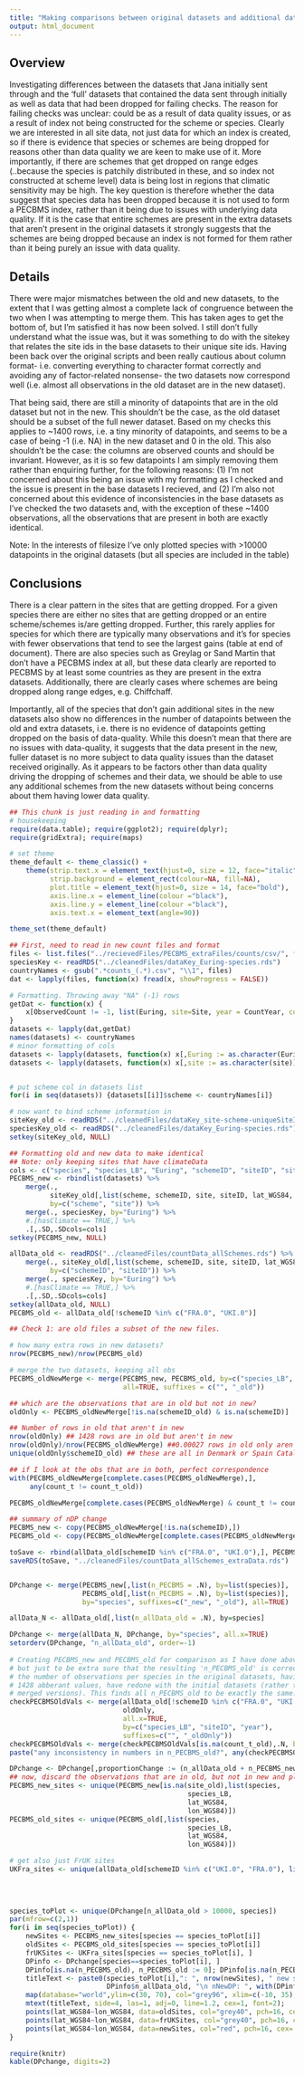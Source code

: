 ```yaml
---
title: "Making comparisons between original datasets and additional datasets"
output: html_document
---
```


## Overview
Investigating differences between the datasets that Jana initially sent through and the 'full' datasets that contained the data sent through initially as well as data that had been dropped for failing checks. The reason for failing checks was unclear: could be as a result of data quality issues, or as a result of index not being constructed for the scheme or species. Clearly we are interested in all site data, not just data for which an index is created, so if there is evidence that species or schemes are being dropped for reasons other than data quality we are keen to make use of it. More importantly, if there are schemes that get dropped on range edges (..because the species is patchily distributed in these, and so index not constructed at scheme level) data is being lost in regions that climatic sensitivity may be high. The key question is therefore whether the data suggest that species data has been dropped because it is not used to form a PECBMS index, rather than it being due to issues with underlying data quality. If it is the case that entire schemes are present in the extra datasets that aren't present in the original datasets it strongly suggests that the schemes are being dropped because an index is not formed for them rather than it being purely an issue with data quality. 

## Details 
There were major mismatches between the old and new datasets, to the extent that I was getting almost a complete lack of congruence between the two when I was attempting to merge them. This has taken ages to get the bottom of, but I'm satisfied it has now been solved. I still don't fully understand what the issue was, but it was something to do with the sitekey that relates the site ids in the base datasets to their unique site ids. Having been back over the original scripts and been really cautious about column format- i.e. converting everything to character format correctly and avoiding any of factor-related nonsense- the two datasets now correspond well (i.e. almost all observations in the old dataset are in the new dataset).

That being said, there are still a minority of datapoints that are in the old dataset but not in the new. This shouldn't be the case, as the old dataset should be a subset of the full newer dataset. Based on my checks this applies to ~1400 rows, i.e. a tiny minority of datapoints, and seems to be a case of being -1 (i.e. NA) in the new dataset and 0 in the old. This also shouldn't be the case: the columns are observed counts and should be invariant. However, as it is so few datapoints I am simply removing them rather than enquiring further, for the following reasons: (1) I'm not concerned about this being an issue with my formatting as I checked and the issue is present in the base datasets I recieved, and (2) I'm also not concerned about this evidence of inconsistencies in the base datasets as I've checked the two datasets and, with the exception of these ~1400 observations, all the observations that are present in both are exactly identical. 

Note: In the interests of filesize I've only plotted species with >10000 datapoints in the original datasets (but all species are included in the table)

## Conclusions
There is a clear pattern in the sites that are getting dropped. For a given species there are either no sites that are getting dropped or an entire scheme/schemes is/are getting dropped. Further, this rarely applies for species for which there are typically many observations and it's for species with fewer observations that tend to see the largest gains (table at end of document). There are also species such as Greylag or Sand Martin that don't have a PECBMS index at all, but these data clearly are reported to PECBMS by at least some countries as they are present in the extra datasets. Additionally, there are clearly cases where schemes are being dropped along range edges, e.g. Chiffchaff. 

Importantly, all of the species that don't gain additional sites in the new datasets also show no differences in the number of datapoints between the old and extra datasets, i.e. there is no evidence of datapoints getting dropped on the basis of data-quality. While this doesn't mean that there are no issues with data-quality, it suggests that the data present in the new, fuller dataset is no more subject to data quality issues than the dataset received originally. As it appears to be factors other than data quality driving the dropping of schemes and their data, we should be able to use any additional schemes from the new datasets without being concerns about them having lower data quality. 
     
```r
## This chunk is just reading in and formatting
# housekeeping
require(data.table); require(ggplot2); require(dplyr);
require(gridExtra); require(maps)

# set theme
theme_default <- theme_classic() +
    theme(strip.text.x = element_text(hjust=0, size = 12, face="italic"), 
          strip.background = element_rect(colour=NA, fill=NA),
          plot.title = element_text(hjust=0, size = 14, face="bold"), 
          axis.line.x = element_line(colour ="black"), 
          axis.line.y = element_line(colour ="black"),
          axis.text.x = element_text(angle=90))

theme_set(theme_default)

## First, need to read in new count files and format
files <- list.files("../recievedFiles/PECBMS_extraFiles/counts/csv/", full.names=TRUE)
speciesKey <- readRDS("../cleanedFiles/dataKey_Euring-species.rds")
countryNames <- gsub(".*counts_(.*).csv", "\\1", files)
dat <- lapply(files, function(x) fread(x, showProgress = FALSE))

# Formatting. Throwing away "NA" (-1) rows
getDat <- function(x) {
    x[ObservedCount != -1, list(Euring, site=Site, year = CountYear, count_t = ObservedCount)]
}
datasets <- lapply(dat,getDat)
names(datasets) <- countryNames
# minor formatting of cols 
datasets <- lapply(datasets, function(x) x[,Euring := as.character(Euring)])
datasets <- lapply(datasets, function(x) x[,site := as.character(site)])


# put scheme col in datasets list
for(i in seq(datasets)) {datasets[[i]]$scheme <- countryNames[i]}

# now want to bind scheme information in
siteKey_old <- readRDS("../cleanedFiles/dataKey_site-scheme-uniqueSiteID-lat-lon.rds")
speciesKey_old <- readRDS("../cleanedFiles/dataKey_Euring-species.rds")
setkey(siteKey_old, NULL)

## Formatting old and new data to make identical
## Note: only keeping sites that have climateData
cols <- c("species", "species_LB", "Euring", "schemeID", "siteID", "site", "lat_WGS84", "lon_WGS84", "year", "count_t")
PECBMS_new <- rbindlist(datasets) %>% 
    merge(., 
          siteKey_old[,list(scheme, schemeID, site, siteID, lat_WGS84, lon_WGS84)], 
          by=c("scheme", "site")) %>%
    merge(., speciesKey, by="Euring") %>%
    #.[hasClimate == TRUE,] %>%
    .[,.SD,.SDcols=cols]
setkey(PECBMS_new, NULL)

allData_old <- readRDS("../cleanedFiles/countData_allSchemes.rds") %>% 
    merge(., siteKey_old[,list(scheme, schemeID, site, siteID, lat_WGS84, lon_WGS84)], 
          by=c("schemeID", "siteID")) %>%
    merge(., speciesKey, by="Euring") %>%
    #.[hasClimate == TRUE,] %>%
    .[,.SD,.SDcols=cols]
setkey(allData_old, NULL)
PECBMS_old <- allData_old[!schemeID %in% c("FRA.0", "UKI.0")]
```

```r
## Check 1: are old files a subset of the new files. 

# how many extra rows in new datasets?
nrow(PECBMS_new)/nrow(PECBMS_old)

# merge the two datasets, keeping all obs
PECBMS_oldNewMerge <- merge(PECBMS_new, PECBMS_old, by=c("species_LB", "siteID", "year"), 
                            all=TRUE, suffixes = c("", "_old"))

## which are the observations that are in old but not in new? 
oldOnly <- PECBMS_oldNewMerge[!is.na(schemeID_old) & is.na(schemeID)]

## Number of rows in old that aren't in new
nrow(oldOnly) ## 1428 rows are in old but aren't in new
nrow(oldOnly)/nrow(PECBMS_oldNewMerge) ##0.00027 rows in old only aren't in new
unique(oldOnly$schemeID_old) ## these are all in Denmark or Spain Catalonia 

## if I look at the obs that are in both, perfect correspondence
with(PECBMS_oldNewMerge[complete.cases(PECBMS_oldNewMerge),],
     any(count_t != count_t_old))

PECBMS_oldNewMerge[complete.cases(PECBMS_oldNewMerge) & count_t != count_t_old,]

```

```r
## summary of nDP change
PECBMS_new <- copy(PECBMS_oldNewMerge[!is.na(schemeID),])
PECBMS_old <- copy(PECBMS_oldNewMerge[complete.cases(PECBMS_oldNewMerge),])

toSave <- rbind(allData_old[schemeID %in% c("FRA.0", "UKI.0"),], PECBMS_new[,.SD, .SDcols=cols])
saveRDS(toSave, "../cleanedFiles/countData_allSchemes_extraData.rds")


DPchange <- merge(PECBMS_new[,list(n_PECBMS = .N), by=list(species)], 
                  PECBMS_old[,list(n_PECBMS = .N), by=list(species)],
                  by="species", suffixes=c("_new", "_old"), all=TRUE)

allData_N <- allData_old[,list(n_allData_old = .N), by=species]

DPchange <- merge(allData_N, DPchange, by="species", all.x=TRUE)
setorderv(DPchange, "n_allData_old", order=-1)
 
# Creating PECBMS_new and PECBMS_old for comparison as I have done above should be fine, 
# but just to be extra sure that the resulting 'n_PECBMS_old' is correctly measuring 
# the number of observations per species in the original datasets, having removed the 
# 1428 abberant values, have redone with the initial datasets (rather than using the 
# merged versions). This finds all n_PECBMS_old to be exactly the same. 
checkPECBMSOldVals <- merge(allData_old[!schemeID %in% c("FRA.0", "UKI.0"),], 
                            oldOnly, 
                            all.x=TRUE, 
                            by=c("species_LB", "siteID", "year"), 
                            suffixes=c("", "_oldOnly"))
checkPECBMSOldVals <- merge(checkPECBMSOldVals[is.na(count_t_old),.N, by=species], DPchange, by="species")
paste("any inconsistency in numbers in n_PECBMS_old?", any(checkPECBMSOldVals$N != checkPECBMSOldVals$N_old))

DPchange <- DPchange[,proportionChange := (n_allData_old + n_PECBMS_new - n_PECBMS_old)/n_allData_old]            
## now, discard the observations that are in old, but not in new and plot
PECBMS_new_sites <- unique(PECBMS_new[is.na(site_old),list(species, 
                                            species_LB, 
                                            lat_WGS84, 
                                            lon_WGS84)])
PECBMS_old_sites <- unique(PECBMS_old[,list(species, 
                                            species_LB, 
                                            lat_WGS84, 
                                            lon_WGS84)])

# get also just FrUK sites
UKFra_sites <- unique(allData_old[schemeID %in% c("UKI.0", "FRA.0"), list(species, 
                                                                          species_LB, 
                                                                          lat_WGS84, 
                                                                          lon_WGS84)])

species_toPlot <- unique(DPchange[n_allData_old > 10000, species])
par(mfrow=c(2,1))
for(i in seq(species_toPlot)) {
    newSites <- PECBMS_new_sites[species == species_toPlot[i]]
    oldSites <- PECBMS_old_sites[species == species_toPlot[i]]
    frUKSites <- UKFra_sites[species == species_toPlot[i], ]
    DPinfo <- DPchange[species==species_toPlot[i], ]
    DPinfo[is.na(n_PECBMS_old), n_PECBMS_old := 0]; DPinfo[is.na(n_PECBMS_new), n_PECBMS_new := 0]
    titleText <- paste0(species_toPlot[i],": ", nrow(newSites), " new sites \n nOriginal DP:",
                        DPinfo$n_allData_old, "\n nNewDP: ", with(DPinfo, n_allData_old +n_PECBMS_new-n_PECBMS_old))
    map(database="world",ylim=c(30, 70), col="grey96", xlim=c(-10, 35), fill = TRUE)
    mtext(titleText, side=4, las=1, adj=0, line=1.2, cex=1, font=2); 
    points(lat_WGS84~lon_WGS84, data=oldSites, col="grey40", pch=16, cex=.8)
    points(lat_WGS84~lon_WGS84, data=frUKSites, col="grey40", pch=16, cex=.8)
    points(lat_WGS84~lon_WGS84, data=newSites, col="red", pch=16, cex=.8)
}
```

```r
require(knitr)
kable(DPchange, digits=2)
```
